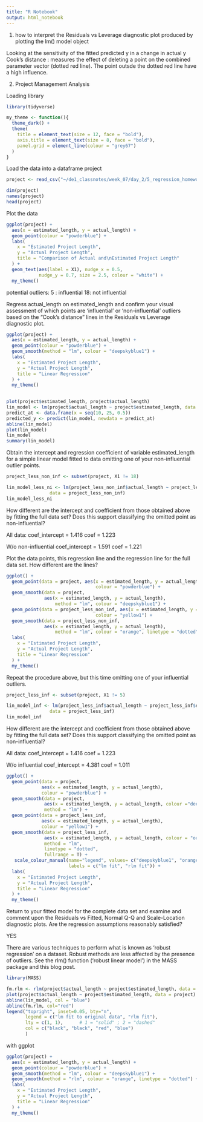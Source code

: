 ```yaml
---
title: "R Notebook"
output: html_notebook
---
```


1. how to interpret the Residuals vs Leverage diagnostic plot produced by plotting the lm() model object

Looking at the sensitivity of the fitted predicted y in a change in actual y
Cook's distance : measures the effect of deleting a point on the combined parameter vector (dotted red line). The point outsde the dotted red line have a high influence. 

2. Project Management Analysis

Loading library
```r
library(tidyverse)
```

```r
my_theme <- function(){
  theme_dark() +
  theme(
    title = element_text(size = 12, face = "bold"), 
    axis.title = element_text(size = 8, face = "bold"), 
    panel.grid = element_line(colour = "grey67")
  )
}
```


Load the data into a dataframe project
```r
project <- read_csv("~/de1_classnotes/week_07/day_2/5_regression_homework/project_management.csv")
```

```r
dim(project)
names(project)
head(project)
```

Plot the data
```r
ggplot(project) +
  aes(x = estimated_length, y = actual_length) +
  geom_point(colour = "powderblue") +
  labs(
    x = "Estimated Project Length",
    y = "Actual Project Length",
    title = "Comparison of Actual and\nEstimated Project Length"
  ) +
  geom_text(aes(label = X1), nudge_x = 0.5, 
            nudge_y = 0.7, size = 2.5, colour = "white") +
  my_theme()

```

potential outliers: 
5 : influential
18: not influential


Regress actual_length on estimated_length and confirm your visual assessment of which points are ‘influential’ or ‘non-influential’ outliers based on the “Cook’s distance” lines in the Residuals vs Leverage diagnostic plot.
```r
ggplot(project) +
  aes(x = estimated_length, y = actual_length) +
  geom_point(colour = "powderblue") +
  geom_smooth(method = "lm", colour = "deepskyblue1") +
  labs(
    x = "Estimated Project Length",
    y = "Actual Project Length",
    title = "Linear Regression"
  ) +
  my_theme()
 
```

```r
plot(project$estimated_length, project$actual_length)
lin_model <- lm(project$actual_length ~ project$estimated_length, data = project)
predict_at <- data.frame(x = seq(10, 25, 0.5))
predicted_y <- predict(lin_model, newdata = predict_at)
abline(lin_model)
plot(lin_model)
lin_model
summary(lin_model)
```

Obtain the intercept and regression coefficient of variable estimated_length for a simple linear model fitted to data omitting one of your non-influential outlier points.
```r
project_less_non_inf <- subset(project, X1 != 18)

lin_model_less_ni <- lm(project_less_non_inf$actual_length ~ project_less_non_inf$estimated_length, 
                data = project_less_non_inf)
lin_model_less_ni
```

How different are the intercept and coefficient from those obtained above by fitting the full data set? Does this support classifying the omitted point as non-influential?

All data: coef_intercept = 1.416
                    coef = 1.223
                    
W/o non-influential coef_intercept = 1.591
                    coef = 1.221
               
Plot the data points, this regression line and the regression line for the full data set. How different are the lines?

```r
ggplot() +
  geom_point(data = project, aes(x = estimated_length, y = actual_length), 
                                 colour = "powderblue") +
  geom_smooth(data = project, 
              aes(x = estimated_length, y = actual_length), 
                  method = "lm", colour = "deepskyblue1") +
  geom_point(data = project_less_non_inf, aes(x = estimated_length, y = actual_length), 
                                 colour = "yellow1") +
  geom_smooth(data = project_less_non_inf, 
              aes(x = estimated_length, y = actual_length), 
                  method = "lm", colour = "orange", linetype = "dotted") +
  labs(
    x = "Estimated Project Length",
    y = "Actual Project Length",
    title = "Linear Regression"
  ) +
  my_theme()
```

Repeat the procedure above, but this time omitting one of your influential outliers.

```r
project_less_inf <- subset(project, X1 != 5)

lin_model_inf <- lm(project_less_inf$actual_length ~ project_less_inf$estimated_length, 
                data = project_less_inf)
lin_model_inf
```

How different are the intercept and coefficient from those obtained above by fitting the full data set? Does this support classifying the omitted point as non-influential?

All data: coef_intercept = 1.416
                    coef = 1.223
                    
W/o influential coef_intercept = 4.381
                    coef = 1.011
                    
```r
ggplot() +
  geom_point(data = project, 
             aes(x = estimated_length, y = actual_length), 
             colour = "powderblue") +
  geom_smooth(data = project, 
              aes(x = estimated_length, y = actual_length, colour ="deepskyblue1"),
              method = "lm") +
  geom_point(data = project_less_inf, 
             aes(x = estimated_length, y = actual_length), 
             colour = "yellow1") +
  geom_smooth(data = project_less_inf, 
              aes(x = estimated_length, y = actual_length, colour = "orange"), 
              method = "lm", 
              linetype = "dotted", 
              fullrange = T) +
   scale_colour_manual(name="legend", values= c("deepskyblue1", "orange"), 
                       labels = c("lm fit", "rlm fit")) +
  labs(
    x = "Estimated Project Length",
    y = "Actual Project Length",
    title = "Linear Regression"
  ) +
  my_theme()
```


Return to your fitted model for the complete data set and examine and comment upon the Residuals vs Fitted,  Normal Q-Q and Scale-Location diagnostic plots. Are the regression assumptions reasonably satisfied?

YES

There are various techniques to perform what is known as ‘robust regression’ on a dataset. Robust methods are less affected by the presence of outliers. See the rlm() function (‘robust linear model’) in the MASS package and this blog post.

```r
library(MASS)
```


```r
fm.rlm <- rlm(project$actual_length ~ project$estimated_length, data = project)
plot(project$actual_length ~ project$estimated_length, data = project)
abline(lin_model, col = "blue")
abline(fm.rlm, col="red")
legend("topright", inset=0.05, bty="n",
       legend = c("lm fit to original data", "rlm fit"),
       lty = c(1, 1),      # 1 = "solid" ; 2 = "dashed"
       col = c("black", "black", "red", "blue")
       )
```

with ggplot
```r
ggplot(project) +
  aes(x = estimated_length, y = actual_length) +
  geom_point(colour = "powderblue") +
  geom_smooth(method = "lm", colour = "deepskyblue1") +
  geom_smooth(method = "rlm", colour = "orange", linetype = "dotted") +
  labs(
    x = "Estimated Project Length",
    y = "Actual Project Length",
    title = "Linear Regression"
  ) +
  my_theme()
```








